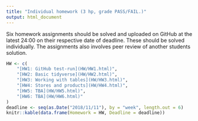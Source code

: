```yaml
---
title: "Individual homework (3 hp, grade PASS/FAIL.)"
output: html_document
---
```


Six homework assignments should be solved and uploaded on GitHub at the latest 24:00 on their respective date of deadline. These should be solved individually. The assignments also involves peer review of another students solution.


```r
HW <- c(
    "[HW1: GitHub test-run](HW/HW1.html)",
    "[HW2: Basic tidyverse](HW/HW2.html)",
    "[HW3: Working with tables](HW/HW3.html)",
    "[HW4: Stores and products](HW/HW4.html)",
    "[HW5: TBA](HW/HW5.html)",
    "[HW6: TBA](HW/HW6.html)"
)
deadline <- seq(as.Date("2018/11/11"), by = "week", length.out = 6)
knitr::kable(data.frame(Homework = HW, Deadline = deadline))
```

